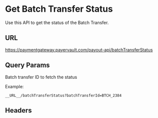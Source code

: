 # Get Batch Transfer Status

Use this API to get the status of the Batch Transfer.

## URL

<GETBadge/>  https://paymentgateway.payervault.com/payout-api/batchTransferStatus

## Query Params
<BodyParams feild="batchTransferId" type="string" isRequired={true}/>

Batch transfer ID to fetch the status

Example:
```
__URL__/batchTransferStatus?batchTransferId=BTCH_2384
```

## Headers

<IdAndSecTable/>